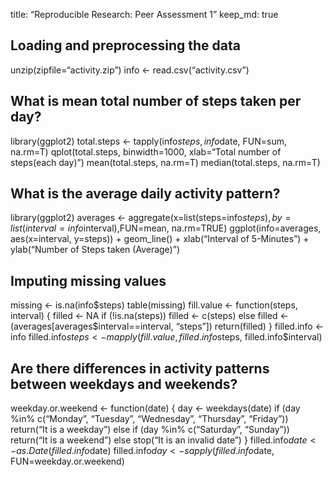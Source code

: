 title: "Reproducible Research: Peer Assessment 1"
    keep_md: true



## Loading and preprocessing the data
unzip(zipfile="activity.zip")
info <- read.csv("activity.csv")



## What is mean total number of steps taken per day?
library(ggplot2)
total.steps <- tapply(info$steps, info$date, FUN=sum, na.rm=T)
qplot(total.steps, binwidth=1000, xlab="Total number of steps(each day)")
mean(total.steps, na.rm=T)
median(total.steps, na.rm=T)



## What is the average daily activity pattern?
library(ggplot2)
averages <- aggregate(x=list(steps=info$steps), by=list(interval=info$interval),FUN=mean, na.rm=TRUE)
ggplot(info=averages, aes(x=interval, y=steps)) + geom_line() + xlab("Interval of 5-Minutes") + ylab("Number of Steps taken (Average)")



## Imputing missing values
missing <- is.na(info$steps)
table(missing)
fill.value <- function(steps, interval) {
  filled <- NA
  if (!is.na(steps))
    filled <- c(steps)
  else
    filled <- (averages[averages$interval==interval, "steps"])
  return(filled)
}
filled.info <- info
filled.info$steps <- mapply(fill.value, filled.info$steps, filled.info$interval)

## Are there differences in activity patterns between weekdays and weekends?
weekday.or.weekend <- function(date) {
  day <- weekdays(date)
  if (day %in% c("Monday", "Tuesday", "Wednesday", "Thursday", "Friday"))
    return("It is a weekday")
  else if (day %in% c("Saturday", "Sunday"))
    return("It is a weekend")
  else
    stop("It is an invalid date")
}
filled.info$date <- as.Date(filled.info$date)
filled.info$day <- sapply(filled.info$date, FUN=weekday.or.weekend)
